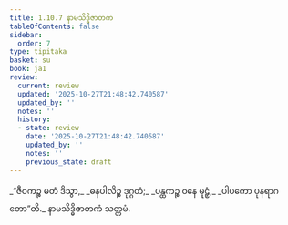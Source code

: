 ```yaml
---
title: 1.10.7 နာမသိဒ္ဓိဇာတက
tableOfContents: false
sidebar:
  order: 7
type: tipitaka
basket: su
book: ja1
review:
  current: review
  updated: '2025-10-27T21:48:42.740587'
  updated_by: ''
  notes: ''
  history:
  - state: review
    date: '2025-10-27T21:48:42.740587'
    updated_by: ''
    notes: ''
    previous_state: draft
---
```



<ReviewStatus review={frontmatter.review} showDetails={true} />

<HypothesisAnnotation frontmatter={frontmatter} />

<DynamicBreadcrumb />

<Division number="97" book="ja1" e="ch" v="22" p="23">

<Paragraph number="214" type="verses" book="ja1">
_“ဇီဝကဉ္စ မတံ ဒိသွာ,_  
_ဓနပါလိဉ္စ ဒုဂ္ဂတံ;_  
_ပန္ထကဉ္စ ဝနေ မူဠှံ,_  
_ပါပကော ပုနရာဂတော”တိ._  


</Paragraph>
</Division>

<Paragraph number="215" type="center" book="ja1">
နာမသိဒ္ဓိဇာတကံ သတ္တမံ.
</Paragraph>
